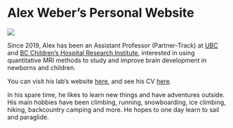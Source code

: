 # Alex Weber's Personal Website

![](images/alexpic_tricouni.jpg)

Since 2019, Alex has been an Assistant Professor (Partner-Track) at [UBC](https://pediatrics.med.ubc.ca/) and [BC Children's Hospital Research Institute](https://www.bcchr.ca/), interested in using quantitative MRI methods to study and improve brain development in newborns and children.

You can visit his lab's website [here](https://weberlab.github.io/), and see his CV [here](https://github.com/weberam2/UBC_Annotated_CV/blob/main/UBC_CV.pdf).

In his spare time, he likes to learn new things and have adventures outside. His main hobbies have been climbing, running, snowboarding, ice climbing, hiking, backcountry camping and more. He hopes to one day learn to sail and paraglide.
